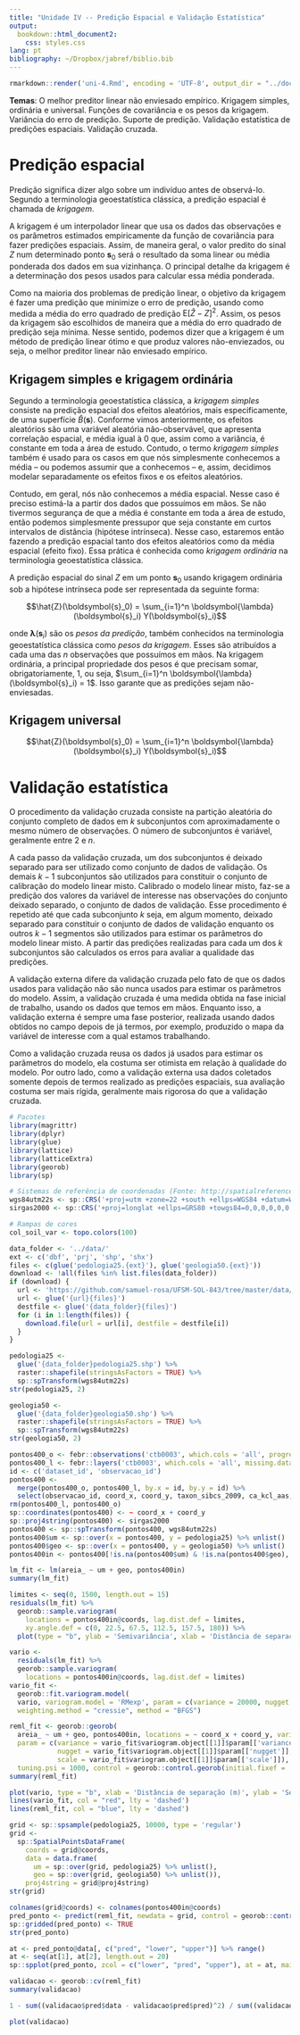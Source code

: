```yaml
---
title: "Unidade IV -- Predição Espacial e Validação Estatística"
output: 
  bookdown::html_document2:
    css: styles.css
lang: pt
bibliography: ~/Dropbox/jabref/biblio.bib
---
```


```r
rmarkdown::render('uni-4.Rmd', encoding = 'UTF-8', output_dir = "../docs")
```

<div id="summary">
**Temas**: O melhor preditor linear não enviesado empírico. Krigagem simples, ordinária e universal. Funções 
de covariância e os pesos da krigagem. Variância do erro de predição. Suporte de predição. Validação 
estatística de predições espaciais. Validação cruzada. 
</div>

# Predição espacial

Predição significa dizer algo sobre um indivíduo antes de observá-lo. Segundo a terminologia geoestatística
clássica, a predição espacial é chamada de *krigagem*.

A krigagem é um interpolador linear que usa os dados das observações e os parâmetros estimados empiricamente 
da função de covariância para fazer predições espaciais. Assim, de maneira geral, o valor predito do sinal $Z$ 
num determinado ponto $\boldsymbol{s}_0$ será o resultado da soma linear ou média ponderada dos dados em sua 
vizinhança. O principal detalhe da krigagem é a determinação dos pesos usados para calcular essa média 
ponderada.

Como na maioria dos problemas de predição linear, o objetivo da krigagem é fazer uma predição que minimize o 
erro de predição, usando como medida a média do erro quadrado de predição $\text{E}[\hat{Z} - Z]^2$. Assim, os
pesos da krigagem são escolhidos de maneira que a média do erro quadrado de predição seja mínima. Nesse 
sentido, podemos dizer que a krigagem é um método de predição linear ótimo e que produz valores não-enviezados,
ou seja, o melhor preditor linear não enviesado empírico.

## Krigagem simples e krigagem ordinária

Segundo a terminologia geoestatística clássica, a *krigagem simples* consiste na predição espacial dos efeitos 
aleatórios, mais especificamente, de uma superfície $\hat{B}(\boldsymbol{s})$. Conforme vimos anteriormente,
os efeitos aleatórios são uma variável aleatória não-observável, que apresenta correlação espacial, e média 
igual à 0 que, assim como a variância, é constante em toda a área de estudo. Contudo, o termo 
*krigagem simples* também é usado para os casos em que nós simplesmente conhecemos a média -- ou podemos 
assumir que a conhecemos -- e, assim, decidimos modelar separadamente os efeitos fixos e os efeitos aleatórios.

Contudo, em geral, nós não conhecemos a média espacial. Nesse caso é preciso estimá-la a partir dos dados que
possuímos em mãos. Se não tivermos segurança de que a média é constante em toda a área de estudo, então podemos
simplesmente pressupor que seja constante em curtos intervalos de distância (hipótese intrínseca). Nesse caso, 
estaremos então fazendo a predição espacial tanto dos efeitos aleatórios como da média espacial (efeito fixo).
Essa prática é conhecida como *krigagem ordinária* na terminologia geoestatística clássica.

A predição espacial do sinal $Z$ em um ponto $\boldsymbol{s}_0$ usando krigagem ordinária sob a hipótese 
intrínseca pode ser representada da seguinte forma:

$$\hat{Z}(\boldsymbol{s}_0) = \sum_{i=1}^n \boldsymbol{\lambda}(\boldsymbol{s}_i) Y(\boldsymbol{s}_i)$$

onde $\boldsymbol{\lambda}(\boldsymbol{s}_i)$ são os *pesos da predição*, também conhecidos na terminologia
geoestatística clássica como *pesos da krigagem*. Esses são atribuídos a cada uma das $n$ observações que 
possuímos em mãos. Na krigagem ordinária, a principal propriedade dos pesos é que precisam somar, 
obrigatoriamente, 1, ou seja, $\sum_{i=1}^n \boldsymbol{\lambda}(\boldsymbol{s}_i) = 1$. Isso garante que as
predições sejam não-enviesadas.

## Krigagem universal

$$\hat{Z}(\boldsymbol{s}_0) = \sum_{i=1}^n \boldsymbol{\lambda}(\boldsymbol{s}_i) Y(\boldsymbol{s}_i)$$

# Validação estatística

O procedimento da validação cruzada consiste na partição aleatória do conjunto completo de dados em $k$
subconjuntos com aproximadamente o mesmo número de observações. O número de subconjuntos é variável, geralmente
entre 2 e $n$.

A cada passo da validação cruzada, um dos subconjuntos é deixado separado para ser utilizado como conjunto de 
dados de validação. Os demais $k - 1$ subconjuntos são utilizados para constituir o conjunto de calibração do 
modelo linear misto. Calibrado o modelo linear misto, faz-se a predição dos valores da variável de interesse 
nas observações do conjunto deixado separado, o conjunto de dados de validação. Esse procedimento é repetido 
até que cada subconjunto $k$ seja, em algum momento, deixado separado para constituir o conjunto de dados de 
validação enquanto os outros $k - 1$ segmentos são utilizados para estimar os parâmetros do modelo linear 
misto. A partir das predições realizadas para cada um dos $k$ subconjuntos são calculados os erros para avaliar
a qualidade das predições.

A validação externa difere da validação cruzada pelo fato de que os dados usados para validação não são nunca 
usados para estimar os parâmetros do modelo. Assim, a validação cruzada é uma medida obtida na fase inicial de 
trabalho, usando os dados que temos em mãos. Enquanto isso, a validação externa é sempre uma fase posterior, 
realizada usando dados obtidos no campo depois de já termos, por exemplo, produzido o mapa da variável de
interesse com a qual estamos trabalhando.

Como a validação cruzada reusa os dados já usados para estimar os parâmetros do modelo, ela costuma ser 
otimista em relação à qualidade do modelo. Por outro lado, como a validação externa usa dados coletados somente
depois de termos realizado as predições espaciais, sua avaliação costuma ser mais rígida, geralmente mais 
rigorosa do que a validação cruzada.


```r
# Pacotes
library(magrittr)
library(dplyr)
library(glue)
library(lattice)
library(latticeExtra)
library(georob)
library(sp)

# Sistemas de referência de coordenadas (Fonte: http://spatialreference.org/ref/epsg/)
wgs84utm22s <- sp::CRS('+proj=utm +zone=22 +south +ellps=WGS84 +datum=WGS84 +units=m +no_defs')
sirgas2000 <- sp::CRS('+proj=longlat +ellps=GRS80 +towgs84=0,0,0,0,0,0,0 +no_defs')

# Rampas de cores
col_soil_var <- topo.colors(100)
```

```r
data_folder <- '../data/'
ext <- c('dbf', 'prj', 'shp', 'shx')
files <- c(glue('pedologia25.{ext}'), glue('geologia50.{ext}'))
download <- !all(files %in% list.files(data_folder))
if (download) {
  url <- 'https://github.com/samuel-rosa/UFSM-SOL-843/tree/master/data/'
  url <- glue('{url}{files}')
  destfile <- glue('{data_folder}{files}')
  for (i in 1:length(files)) {
    download.file(url = url[i], destfile = destfile[i])
  }
}
```

```r
pedologia25 <- 
  glue('{data_folder}pedologia25.shp') %>% 
  raster::shapefile(stringsAsFactors = TRUE) %>% 
  sp::spTransform(wgs84utm22s)
str(pedologia25, 2)
```

```r
geologia50 <- 
  glue('{data_folder}geologia50.shp') %>% 
  raster::shapefile(stringsAsFactors = TRUE) %>% 
  sp::spTransform(wgs84utm22s)
str(geologia50, 2)
```

```r
pontos400_o <- febr::observations('ctb0003', which.cols = 'all', progress = FALSE)
pontos400_l <- febr::layers('ctb0003', which.cols = 'all', missing.data = 'keep', progress = FALSE)
id <- c('dataset_id', 'observacao_id')
pontos400 <- 
  merge(pontos400_o, pontos400_l, by.x = id, by.y = id) %>% 
  select(observacao_id, coord_x, coord_y, taxon_sibcs_2009, ca_kcl_aas, argila_, areia_)
rm(pontos400_l, pontos400_o)
sp::coordinates(pontos400) <- ~ coord_x + coord_y
sp::proj4string(pontos400) <- sirgas2000
pontos400 <- sp::spTransform(pontos400, wgs84utm22s)
pontos400$um <- sp::over(x = pontos400, y = pedologia25) %>% unlist()
pontos400$geo <- sp::over(x = pontos400, y = geologia50) %>% unlist()
pontos400in <- pontos400[!is.na(pontos400$um) & !is.na(pontos400$geo), ]
```

```r
lm_fit <- lm(areia_ ~ um + geo, pontos400in)
summary(lm_fit)
```

```r
limites <- seq(0, 1500, length.out = 15)
residuals(lm_fit) %>% 
  georob::sample.variogram(
    locations = pontos400in@coords, lag.dist.def = limites,
    xy.angle.def = c(0, 22.5, 67.5, 112.5, 157.5, 180)) %>% 
  plot(type = "b", ylab = 'Semivariância', xlab = 'Distância de separação (km)')
```

```r
vario <- 
  residuals(lm_fit) %>% 
  georob::sample.variogram(
    locations = pontos400in@coords, lag.dist.def = limites)
vario_fit <- 
  georob::fit.variogram.model(
  vario, variogram.model = 'RMexp', param = c(variance = 20000, nugget = 2000, scale = 500), 
  weighting.method = "cressie", method = "BFGS")
```

```r
reml_fit <- georob::georob(
  areia_ ~ um + geo, pontos400in, locations = ~ coord_x + coord_y, variogram.model = 'RMexp', 
  param = c(variance = vario_fit$variogram.object[[1]]$param[['variance']], 
            nugget = vario_fit$variogram.object[[1]]$param[['nugget']], 
            scale = vario_fit$variogram.object[[1]]$param[['scale']]),
  tuning.psi = 1000, control = georob::control.georob(initial.fixef = 'lm'))
summary(reml_fit)
```

```r
plot(vario, type = "b", xlab = 'Distância de separação (m)', ylab = 'Semivariância')
lines(vario_fit, col = "red", lty = 'dashed')
lines(reml_fit, col = "blue", lty = 'dashed')
```

```r
grid <- sp::spsample(pedologia25, 10000, type = 'regular')
grid <- 
  sp::SpatialPointsDataFrame(
    coords = grid@coords, 
    data = data.frame(
      um = sp::over(grid, pedologia25) %>% unlist(),
      geo = sp::over(grid, geologia50) %>% unlist()),
    proj4string = grid@proj4string)
str(grid)
```

```r
colnames(grid@coords) <- colnames(pontos400in@coords)
pred_ponto <- predict(reml_fit, newdata = grid, control = georob::control.predict.georob(extended.output = TRUE))
sp::gridded(pred_ponto) <- TRUE
str(pred_ponto)
```

```r
at <- pred_ponto@data[, c("pred", "lower", "upper")] %>% range()
at <- seq(at[1], at[2], length.out = 20)
sp::spplot(pred_ponto, zcol = c("lower", "pred", "upper"), at = at, main = "prediction")
```

```r
validacao <- georob::cv(reml_fit)
summary(validacao)
```

```r
1 - sum((validacao$pred$data - validacao$pred$pred)^2) / sum((validacao$pred$data - mean(validacao$pred$data))^2)
```

```r
plot(validacao)
```

